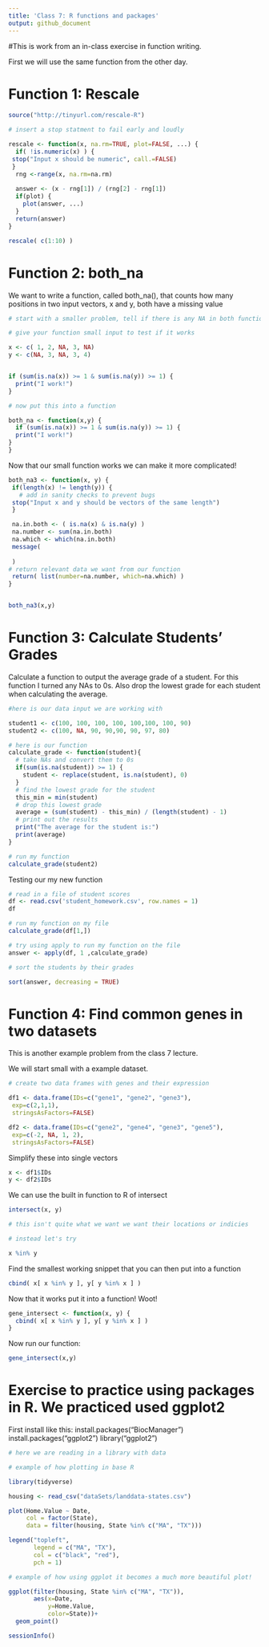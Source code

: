 ```yaml
---
title: 'Class 7: R functions and packages'
output: github_document
---
```


#This is work from an in-class exercise in function writing. 

First we will use the same function from the other day.

# Function 1: Rescale

```r
source("http://tinyurl.com/rescale-R")

# insert a stop statment to fail early and loudly 

rescale <- function(x, na.rm=TRUE, plot=FALSE, ...) {
  if( !is.numeric(x) ) {
 stop("Input x should be numeric", call.=FALSE)
 }
  rng <-range(x, na.rm=na.rm)
  
  answer <- (x - rng[1]) / (rng[2] - rng[1])
  if(plot) {
    plot(answer, ...)
  }
  return(answer)
}

rescale( c(1:10) )

```

# Function 2: both_na

We want to write a function, called both_na(), that counts how many positions in two input vectors, x and y, both have a missing value

```r

# start with a smaller problem, tell if there is any NA in both functions

# give your function small input to test if it works 

x <- c( 1, 2, NA, 3, NA)
y <- c(NA, 3, NA, 3, 4)


if (sum(is.na(x)) >= 1 & sum(is.na(y)) >= 1) {
  print("I work!")
}


```

```r

# now put this into a function 

both_na <- function(x,y) {
  if (sum(is.na(x)) >= 1 & sum(is.na(y)) >= 1) {
  print("I work!")
}
}


```

Now that our small function works we can make it more complicated! 

```r

both_na3 <- function(x, y) {
 if(length(x) != length(y)) {
   # add in sanity checks to prevent bugs
 stop("Input x and y should be vectors of the same length")
 }

 na.in.both <- ( is.na(x) & is.na(y) )
 na.number <- sum(na.in.both)
 na.which <- which(na.in.both)
 message(
  
 )
# return relevant data we want from our function 
 return( list(number=na.number, which=na.which) )
}


both_na3(x,y)
```

# Function 3: Calculate Students' Grades 

Calculate a function to output the average grade of a student. For this function I turned any NAs to 0s. Also drop the lowest grade for each student when calculating the average. 

```r

#here is our data input we are working with 

student1 <- c(100, 100, 100, 100, 100,100, 100, 90)
student2 <- c(100, NA, 90, 90,90, 90, 97, 80)

# here is our function 
calculate_grade <- function(student){
  # take NAs and convert them to 0s
  if(sum(is.na(student)) >= 1) {
    student <- replace(student, is.na(student), 0)
  }
  # find the lowest grade for the student
  this_min = min(student)
  # drop this lowest grade 
  average = (sum(student) - this_min) / (length(student) - 1)
  # print out the results 
  print("The average for the student is:")
  print(average)
}

# run my function
calculate_grade(student2)

```

Testing our my new function
```r
# read in a file of student scores 
df <- read.csv('student_homework.csv', row.names = 1)
df

# run my function on my file 
calculate_grade(df[1,])

# try using apply to run my function on the file
answer <- apply(df, 1 ,calculate_grade)

```

```r

# sort the students by their grades

sort(answer, decreasing = TRUE)

```

# Function 4: Find common genes in two datasets 

This is another example problem from the class 7 lecture. 

We will start small with a example dataset.

```r

# create two data frames with genes and their expression 

df1 <- data.frame(IDs=c("gene1", "gene2", "gene3"),
 exp=c(2,1,1),
 stringsAsFactors=FALSE)

df2 <- data.frame(IDs=c("gene2", "gene4", "gene3", "gene5"),
 exp=c(-2, NA, 1, 2),
 stringsAsFactors=FALSE)

```


Simplify these into single vectors 
```r

x <- df1$IDs
y <- df2$IDs

```


We can use the built in function to R of intersect
```r

intersect(x, y)

# this isn't quite what we want we want their locations or indicies
```


```r

# instead let's try 

x %in% y

```

Find the smallest working snippet that you can then put into a function
```r

cbind( x[ x %in% y ], y[ y %in% x ] )

```

Now that it works put it into a function! Woot!
```r

gene_intersect <- function(x, y) {
  cbind( x[ x %in% y ], y[ y %in% x ] )
}

```

Now run our function:
```r

gene_intersect(x,y)

```

# Exercise to practice using packages in R. We practiced used ggplot2

First install like this:
install.packages("BiocManager")
install.packages("ggplot2")
library("ggplot2")


```r

# here we are reading in a library with data

# example of how plotting in base R

library(tidyverse)

housing <- read_csv("dataSets/landdata-states.csv")

plot(Home.Value ~ Date,
     col = factor(State),
     data = filter(housing, State %in% c("MA", "TX")))

legend("topleft",
       legend = c("MA", "TX"),
       col = c("black", "red"),
       pch = 1)


```

```r

# example of how using ggplot it becomes a much more beautiful plot! 

ggplot(filter(housing, State %in% c("MA", "TX")),
       aes(x=Date,
           y=Home.Value,
           color=State))+
  geom_point()


```

```r

sessionInfo()

```



